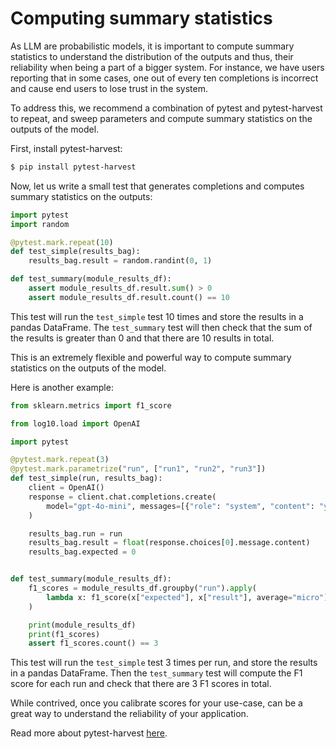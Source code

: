 # Computing summary statistics

As LLM are probabilistic models, it is important to compute summary statistics to understand the distribution of the outputs and thus, their reliability when being a part of a bigger system.
For instance, we have users reporting that in some cases, one out of every ten completions is incorrect and cause end users to lose trust in the system.

To address this, we recommend a combination of pytest and pytest-harvest to repeat, and sweep parameters and compute summary statistics on the outputs of the model.

First, install pytest-harvest:

```bash
$ pip install pytest-harvest
```

Now, let us write a small test that generates completions and computes summary statistics on the outputs:

```python
import pytest
import random

@pytest.mark.repeat(10)
def test_simple(results_bag):
    results_bag.result = random.randint(0, 1)

def test_summary(module_results_df):
    assert module_results_df.result.sum() > 0
    assert module_results_df.result.count() == 10
```

This test will run the `test_simple` test 10 times and store the results in a pandas DataFrame.
The `test_summary` test will then check that the sum of the results is greater than 0 and that there are 10 results in total.

This is an extremely flexible and powerful way to compute summary statistics on the outputs of the model.

Here is another example:

```python
from sklearn.metrics import f1_score

from log10.load import OpenAI

import pytest

@pytest.mark.repeat(3)
@pytest.mark.parametrize("run", ["run1", "run2", "run3"])
def test_simple(run, results_bag):
    client = OpenAI()
    response = client.chat.completions.create(
        model="gpt-4o-mini", messages=[{"role": "system", "content": "you are a random generator. Generate a random number - and only the number"}]
    )

    results_bag.run = run
    results_bag.result = float(response.choices[0].message.content)
    results_bag.expected = 0


def test_summary(module_results_df):
    f1_scores = module_results_df.groupby("run").apply(
        lambda x: f1_score(x["expected"], x["result"], average="micro")
    )

    print(module_results_df)
    print(f1_scores)
    assert f1_scores.count() == 3
```

This test will run the `test_simple` test 3 times per run, and store the results in a pandas DataFrame.
Then the `test_summary` test will compute the F1 score for each run and check that there are 3 F1 scores in total.

While contrived, once you calibrate scores for your use-case, can be a great way to understand the reliability of your application.

Read more about pytest-harvest [here](https://github.com/smarie/python-pytest-harvest).


